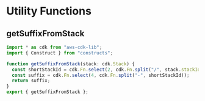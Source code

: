 # Utility Functions

## getSuffixFromStack

```ts
import * as cdk from "aws-cdk-lib";
import { Construct } from "constructs";

function getSuffixFromStack(stack: cdk.Stack) {
  const shortStackId = cdk.Fn.select(2, cdk.Fn.split("/", stack.stackId));
  const suffix = cdk.Fn.select(4, cdk.Fn.split("-", shortStackId));
  return suffix;
}
export { getSuffixFromStack };
```
